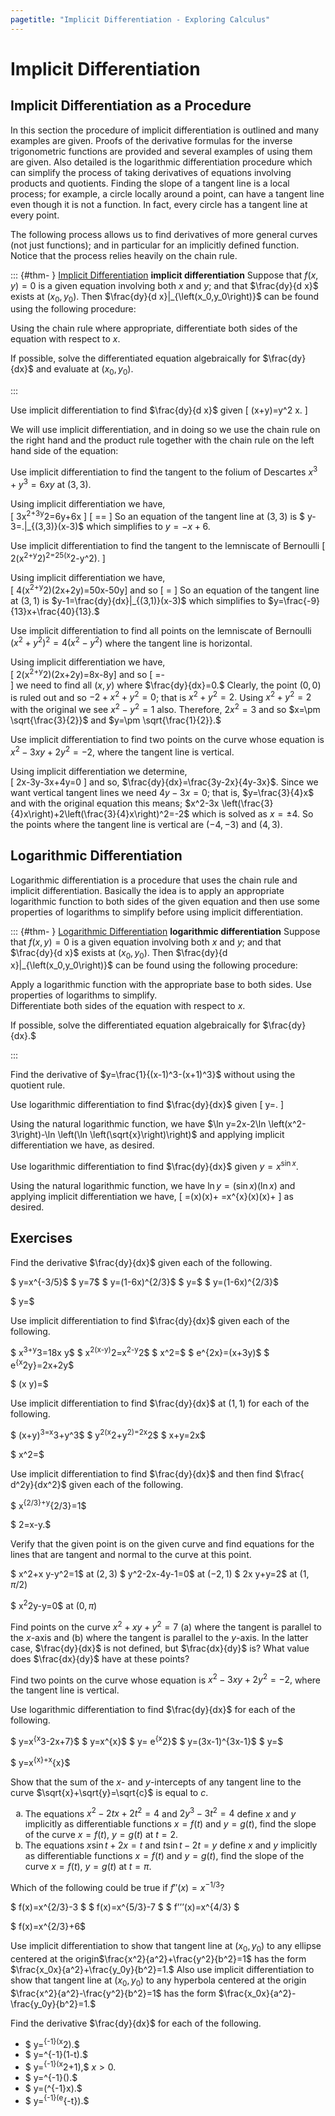 ```yaml
---
pagetitle: "Implicit Differentiation - Exploring Calculus"
---
```

# Implicit Differentiation



## Implicit Differentiation as a Procedure

In this section the procedure of implicit differentiation is outlined and many examples are given. Proofs of the derivative formulas for the
inverse trigonometric functions are provided and several examples of using them are given. Also detailed is the logarithmic differentiation procedure which can simplify the process of taking derivatives of equations involving products and quotients. Finding the slope of a tangent line is a local process; for example, a circle locally around a point, can have a tangent line even though it is not a function. In fact, every circle has a tangent line at every point. 

The following process allows us to find derivatives of more general curves
(not just functions); and in particular for an implicitly defined function. Notice that the process relies heavily on the chain rule.


::: {#thm- }  [Implicit Differentiation]\index{implicit differentiation} **implicit differentiation** 
Suppose that $f(x,y)=0$ is a given equation involving both $x$ and $y$; and that $\frac{dy}{d x}$
exists at $\left(x_0,y_0\right).$ Then $\frac{dy}{d x}|_{\left(x_0,y_0\right)}$ can be found using the following procedure:
 
\item Using the chain rule where appropriate, differentiate both sides of the equation with respect to $x.$ 
\item If possible, solve the differentiated equation algebraically for $\frac{dy}{dx}$ and evaluate at $\left(x_0,y_0\right).$
 
::: 


::: {#exm- } 
Use implicit differentiation to find $\frac{dy}{d x}$ given 
\[
\sin (x+y)=y^2 \cos  x.
\]
::: 

::: {.solution }
We will use implicit differentiation, and in doing so we use the chain rule on the right hand and the product rule together with the chain rule on the left hand side of the equation:
\begin{align*}
\cos (x+y)\frac{d}{dx}(x+y) & =2 y \cos  x \frac{dy}{dx}-y^2\sin  x \\
\cos (x+y)\left(1+\frac{dy}{dx}\right)-2 y \cos  x \frac{dy}{dx}& =-y^2\sin  x\\
\cos (x+y)+\frac{dy}{dx}\cos (x+y)-2 y \cos  x \frac{dy}{dx}& =-y^2\sin  x\\
\frac{dy}{dx}(\cos (x+y)-2 y \cos  x)& =-y^2\sin  x-\cos (x+y)\\
\frac{dy}{dx}& =-\frac{y^2\sin  x+\cos (x+y)}{\cos (x+y)-2 y \cos  x}
\square
\end{align*}
::: 


::: {#exm- } 
Use implicit differentiation to find the tangent to the 
folium of  Descartes $x^3+y^3=6x y$ at $(3,3)$.
::: 

::: {.solution }
Using implicit differentiation we have,  
\[
3x^2+3y^2\frac{dy}{dx}=6y+6x\frac{dy}{dx}
\]
\[
 \frac{dy}{dx}=\frac{6y-3x^2}{3y^2-6x}=\frac{x^2-2 y}{2 x-y^2}
\] 
So an equation of the tangent line at $(3,3)$ is $ \displaystyle y-3=\left.\frac{dy}{dx}\right|_{(3,3)}(x-3)$ which simplifies to $y=-x+6.$ 
::: 


::: {#exm- } 
Use implicit differentiation to find the tangent to the 
lemniscate of Bernoulli 
\[
2\left(x^2+y^2\right)^2=25\left(x^2-y^2\right).
\]
::: 

::: {.solution }
Using implicit differentiation we have,  
\[
4\left(x^2+y^2\right)\left(2x+2y\frac{dy}{dx}\right)=50x-50y\frac{dy}{dx}\]
and so 
\[
\frac{dy}{dx}=\frac{25 x-4 x \left(x^2+y^2\right)}{25 y+4 y \left(x^2+y^2\right)}
\] 
So an equation of the tangent line at $(3,1)$ is  $y-1=\frac{dy}{dx}|_{(3,1)}(x-3)$ which simplifies to $y=\frac{-9}{13}x+\frac{40}{13}.$ 
::: 


::: {#exm- } 
Use implicit differentiation to find all points on the lemniscate of Bernoulli $\left(x^2+y^2\right)^2=4\left(x^2-y^2\right)$ where the tangent line is horizontal.
::: 

::: {.solution }
Using implicit differentiation we have,  
\[
2\left(x^2+y^2\right)\left(2x+2y\frac{dy}{dx}\right)=8x-8y\frac{dy}{dx}\]
and so
\[
\frac{dy}{dx}=-\frac{x \left(-2+x^2+y^2\right)}{y \left(2+x^2+y^2\right)}\
\]
we need to find all $(x,y)$ where $\frac{dy}{dx}=0.$ Clearly, the point $(0,0)$ is ruled out and so $-2+x^2+y^2=0$; that is $x^2+y^2=2.$ Using $x^2+y^2=2$ with the original we see $x^2-y^2=1$ also. Therefore, $2x^2=3$ and so $x=\pm \sqrt{\frac{3}{2}}$ and $y=\pm \sqrt{\frac{1}{2}}.$
::: 


::: {#exm- } 
Use implicit differentiation to find two points on the curve whose equation is $x^2-3x y+2y^2=-2,$ where the tangent line is vertical.
::: 

::: {.solution }
Using implicit differentiation we determine,  
\[
2x-3y-3x\frac{dy}{dx}+4y\frac{dy}{dx}=0
\]
and so,  $\frac{dy}{dx}=\frac{3y-2x}{4y-3x}$. Since we want vertical tangent lines we need $4y-3x=0;$ that is, $y=\frac{3}{4}x$ and with the original equation this means;  $x^2-3x \left(\frac{3}{4}x\right)+2\left(\frac{3}{4}x\right)^2=-2$ which is solved as $x=\pm 4.$ So the points where the tangent line is vertical are $(-4,-3)$ and $(4,3).$
::: 


## Logarithmic Differentiation

Logarithmic differentiation is a procedure that uses the chain rule and implicit differentiation. Basically the idea is to apply an appropriate logarithmic function to both sides of the given equation and then use some properties of logarithms to simplify before using implicit differentiation. 


::: {#thm- } [Logarithmic Differentiation]\index{logarithmic differentiation} **logarithmic differentiation** 
Suppose that $f(x,y)=0$ is a given equation involving both $x$ and $y$; and that $\frac{dy}{d x}$ exists at $\left(x_0,y_0\right).$ Then $\frac{dy}{d x}|_{\left(x_0,y_0\right)}$ can be found using the following procedure:  
 
\item Apply a logarithmic function with the appropriate base to both sides. 
\item Use properties of logarithms to simplify.  
\item Differentiate both sides of the equation with respect to $x.$ 
\item If possible, solve the differentiated equation algebraically for $\frac{dy}{dx}.$
 
::: 

::: {#exm- } 
Find the derivative of $y=\frac{1}{(x-1)^3-(x+1)^3}$ without using the quotient rule. 
::: 


::: {#exm- } 
Use logarithmic differentiation to find 
$\frac{dy}{dx}$ given 
\[
y=\frac{e^{2x}}{\left(x^2-3\right)^2\ln \sqrt{x}}.
\]
::: 

::: {.solution }
Using the natural logarithmic function, we have  $\ln  y=2x-2\ln \left(x^2-3\right)-\ln \left(\ln \left(\sqrt{x}\right)\right)$ and applying implicit differentiation we have,
\begin{align*}
\frac{1}{y}\frac{dy}{dx}= 
& 2-\frac{4x}{x^2-3}-\frac{1}{\ln \left(\sqrt{x}\right)}\frac{1}{\sqrt{x}}\frac{1}{2\sqrt{x}} \frac{dy}{dx} \\
& =\frac{e^{2x}}{\left(x^2-3\right)^2\ln \sqrt{x}}\left(2-\frac{4x}{x^2-3}-\frac{1}{\ln \left(\sqrt{x}\right)}\frac{1}{\sqrt{x}}\frac{1}{2\sqrt{x}}\right)
\end{align*}
as desired.
::: 


::: {#exm- } 
Use logarithmic differentiation to find $\frac{dy}{dx}$ given $y=x^{\sin  x}.$
::: 

::: {.solution }
Using the natural logarithmic function, we have  $\ln  y=(\sin  x)( \ln  x )$ and applying implicit differentiation we have, 
\[
\frac{1}{y}\frac{dy}{dx}=(\cos  x)(\ln  x)+\frac{\sin  x}{x} \frac{dy}{dx}=x^{\sin  x}(\cos  x)(\ln  x)+\frac{\sin  x}{x}
\]
as desired.
::: 



## Exercises

::: {#exr- } 
Find the derivative $\frac{dy}{dx}$ given each of the following.
 
\item $  y=x^{-3/5}$
\item $  y=7\sqrt{x+6}$
\item $  y=(1-6x)^{2/3}$
\item $  y=\sqrt[3]{x^2}$
\item $  y=\cos  (1-6x)^{2/3}$
\item $  y=\sqrt[3]{1+\cos  (2x)}$
 
::: 

::: {#exr- } 
Use implicit differentiation to find $\frac{dy}{dx}$ given each of the following. 
 
\item $  x^3+y^3=18x y$
\item $  x^2(x-y)^2=x^2-y^2$
\item $  x^2=\frac{x-y}{x+y}$
\item $  e^{2x}=\sin (x+3y)$
\item $  e^{x^2y}=2x+2y$
\item $  \sin (x y)=\frac{1}{2}$
 
::: 

::: {#exr- } 
Use implicit differentiation to find $\frac{dy}{dx}$ at $(1,1)$ for each of the following.
 
\item $  (x+y)^3=x^3+y^3$
\item $  y^2\left(x^2+y^2\right)=2x^2$
\item $  x\sqrt{1+y}+y\sqrt{1+2x}=2x$
\item $  x^2=\frac{y^2}{y^2-1}$
 
::: 

::: {#exr- } 
Use implicit differentiation to find $\frac{dy}{dx}$ and then find $\frac{ d^2y}{dx^2}$ given each of the following. 
 
\item $  x^{2/3}+y^{2/3}=1$
\item  $  2\sqrt{y}=x-y.$
 
::: 

::: {#exr- } 
Verify that the given point is on the given curve and find equations for the lines that are tangent and normal to the curve at this point.
 
\item $  x^2+x y-y^2=1$ at $(2,3)$
\item  $  y^2-2x-4y-1=0$  at $(-2,1)$ 
\item $  2x y+\pi  \sin  y=2\pi $ at  $(1,\pi /2)$ 
\item  $  x^2\cos ^2y-\sin  y=0$  at  $(0,\pi )$
 
::: 

::: {#exr- } 
Find points on the curve $x^2+ x y+y^2=7$ (a) where the tangent is parallel to the $x$-axis and (b) where the tangent is parallel to the $y$-axis. In the latter case, $\frac{dy}{dx}$ is not defined, but $\frac{dx}{dy}$ is? What value does $\frac{dx}{dy}$ have at these points?
::: 

::: {#exr- } 
Find two points on the curve whose equation is $x^2-3x y+2y^2=-2,$ where the tangent line is vertical.
::: 

::: {#exr- } 
Use logarithmic differentiation to find $\frac{dy}{dx}$ for each of the following. 
 
\item $  y=x^{x^3-2x+7}$
\item $  y=x^{\cos  x}$ 
\item $  y=\frac{\sin x}{x^2-3x} e^{x^2}$
\item $  y=(3x-1)^{3x-1}$ 
\item $  y=\frac{e^{-3x}(x-2)}{\left(x^2+3\right)^2\sqrt{2x-1}}$
\item $  y=x^{\tan  x}+x^{\cot  x}$ 
 
::: 

::: {#exr- } 
Show that the sum of the $x$- and $y$-intercepts of any tangent line to the curve $\sqrt{x}+\sqrt{y}=\sqrt{c}$ is equal to $c.$
::: 

::: {#exr- } 
(a) The equations $x^2-2 t x+2t^2=4$ and $2y^3-3t^2=4$ define $x$ and $y$ implicitly as differentiable functions $x=f(t)$ and $y=g(t),$ find the slope of the curve $x=f(t),$ $y=g(t)$ at $t=2.$
(b) The equations $x \sin  t+2x=t$ and $t \sin  t-2t=y$ define $x$ and $y$ implicitly as differentiable functions $x=f(t)$ and $y=g(t),$
find the slope of the curve $x=f(t),$ $y=g(t)$ at $t=\pi .$
::: 

::: {#exr- } 
Which of the following could be true if $f''(x)=x^{-1/3}?$
 
\item $   f(x)=\frac{3}{2}x^{2/3}-3 $
\item $   f(x)=\frac{9}{10}x^{5/3}-7 $
\item $   f'''(x)=\frac{-1}{3}x^{4/3} $
\item $  f(x)=\frac{3}{2}x^{2/3}+6$
 
::: 

::: {#exr- } 
Use implicit differentiation to show that tangent line at $\left(x_0,y_0\right)$ to any ellipse centered at the origin$\frac{x^2}{a^2}+\frac{y^2}{b^2}=1$ has the form $\frac{x_0x}{a^2}+\frac{y_0y}{b^2}=1.$ Also use implicit differentiation to show that tangent line at $\left(x_0,y_0\right)$ to any hyperbola centered at the origin $\frac{x^2}{a^2}-\frac{y^2}{b^2}=1$ has the form $\frac{x_0x}{a^2}-\frac{y_0y}{b^2}=1.$
::: 

::: {#exr- } 
Find the derivative $\frac{dy}{dx}$ for each of the following.  
 
- $  y=\cos ^{-1}\left(x^2\right).$
- $  y=\sin ^{-1}(1-t).$
- $  y=\csc ^{-1}\left(x^2+1\right),$ $x>0.$
- $  y=\sin ^{-1}\left(\frac{3}{t^2}\right).$
- $  y=\ln  \left(\tan ^{-1}x\right).$
- $  y=\cos ^{-1}\left(e^{-t}\right).$
 
::: 


